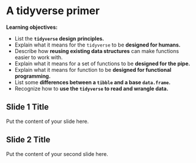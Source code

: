 # A tidyverse primer

**Learning objectives:**

- List the **`tidyverse` design principles.**
- Explain what it means for the `tidyverse` to be **designed for humans.**
- Describe how **reusing existing data structures** can make functions easier to work with.
- Explain what it means for a set of functions to be **designed for the pipe.**
- Explain what it means for function to be **designed for functional programming.**
- List some **differences between a `tibble` and a base `data.frame`.**
- Recognize how to **use the `tidyverse` to read and wrangle data.**

## Slide 1 Title

Put the content of your slide here.

## Slide 2 Title

Put the content of your second slide here.
